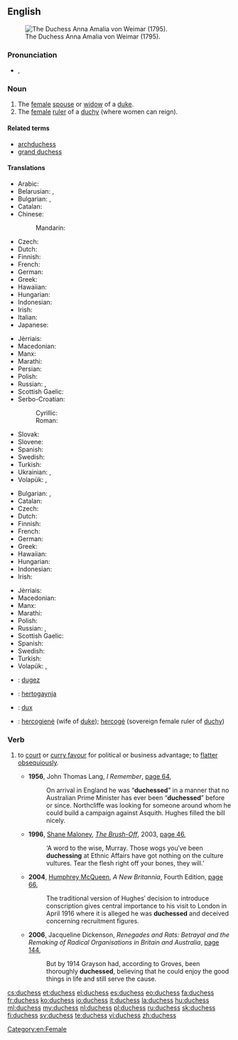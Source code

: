 ==English==
[[File:Anna Amalia (Tischbein).jpg|thumb|right|The Duchess Anna Amalia von Weimar (1795).]]

===Pronunciation===
* {{IPA|/ˈdʌ.tʃəs/}}, {{X-SAMPA|/"dV.tS@s/}}

===Noun===
{{en-noun|es}}

# The [[female]] [[spouse]] or [[widow]] of a [[duke]].
# The [[female]] [[ruler]] of a [[duchy]] (where women can reign).

====Related terms====
* [[archduchess]]
* [[grand duchess]]

====Translations====
{{trans-top|female spouse or widow of a duke}}
* Arabic: {{t|ar|دوقة|f|tr=dūqa|sc=Arab}}
* Belarusian: {{t|be|герцагіня|f|tr=hjercahínja|sc=Cyrl}}, {{t|be|княгіня|f|tr=knjahínja|sc=Cyrl}}
* Bulgarian: {{t-|bg|херцогиня|f|tr=hercogínja}}, {{t-|bg|дукеса|f|tr=dukésa}}
* Catalan: {{t-|ca|duquessa|f}}
* Chinese:
*: Mandarin: {{t|cmn|公爵夫人|tr=gōngjué fūrén|sc=Hani}}
* Czech: {{t-|cs|vévodkyně|f}}
* Dutch: {{t+|nl|hertogin|f}}
* Finnish: {{t+|fi|herttuatar}}
* French: {{t+|fr|duchesse|f}}
* German: {{t-|de|Herzogin|f}}
* Greek: {{t+|el|δούκισσα|f|tr=doúkissa|sc=Grek}}
* Hawaiian: {{tø|haw|duke wahine}}
* Hungarian: {{t+|hu|hercegné}}
* Indonesian: {{t-|id|istri adipati}}
* Irish: {{t-|ga|bandiúc|f|xs=Irish}}
* Italian: {{t-|it|duchessa}}
* Japanese: {{t|ja|公爵夫人|tr=こうしゃくふじん, kōshaku fujin|sc=Jpan}}
{{trans-mid}}
* Jèrriais: {{tø|roa-jer|duchêsse|f}}
* Macedonian: {{t-|mk|војвотка|f|tr=vójvotka}}
* Manx: {{t-|gv|bendiuic|m}}
* Marathi: {{t-|mr|डचेस|tr=ḍacesa|sc=Deva}}
* Persian: {{t|fa|دوشس|tr=dušes|sc=fa-Arab}}
* Polish: {{t+|pl|księżna|f}}
* Russian: {{t+|ru|герцогиня|f|tr=gercogínja}}, {{t|ru|княгиня|f|tr=knjagínja|sc=Cyrl}}
* Scottish Gaelic: {{t-|gd|ban-diùc|f|xs=Scottish Gaelic}}
* Serbo-Croatian:
*: Cyrillic: {{t|sh|војвоткиња|f}}
*: Roman: {{t|sh|vojvotkinja|f}}
* Slovak: {{t|sk|vojvodkyňa|f}}
* Slovene: {{t|sl|vojvodinja|f}}
* Spanish: {{t-|es|duquesa|f}}
* Swedish: {{t+|sv|hertiginna|c}}
* Turkish: {{t+|tr|düşes|f}}
* Ukrainian: {{t|uk|герцогиня|f|tr=hercohýnja|sc=Cyrl}}, {{t|uk|княгиня|f|tr=knjahýnja|sc=Cyrl}}
* Volapük: {{qualifier|male or female}} {{t+|vo|dük}}, {{qualifier|female}} {{t+|vo|jidük}}
{{trans-bottom}}

{{trans-top|female ruler of a duchy}}
* Bulgarian: {{t-|bg|херцогиня|f|tr=hercogínja}}, {{t-|bg|дукеса|f|tr=dukésa}}
* Catalan: {{t-|ca|duquessa|f}}
* Czech: {{t-|cs|vévodkyně|f}}
* Dutch: {{t+|nl|hertogin|f}}
* Finnish: {{t+|fi|herttuatar}}
* French: {{t+|fr|duchesse|f}}
* German: {{t-|de|Herzogin|f}}
* Greek: {{t+|el|δούκισσα|f|sc=Grek}}
* Hawaiian: {{tø|haw|duke wahine}}
* Hungarian: {{t+|hu|hercegnő}}
* Indonesian: {{t-|id|adipati perempuan}}
* Irish: {{t-|ga|bandiúc|f|xs=Irish}}
{{trans-mid}}
* Jèrriais: {{tø|roa-jer|duchêsse|f}}
* Macedonian: {{t-|mk|војвотка|f|tr=vójvotka}}
* Manx: {{t-|gv|bendiuic|m}}
* Marathi: {{t-|mr|डचेस|tr=ḍacesa|sc=Deva}}
* Polish: {{t+|pl|księżna|f}}
* Russian: {{t+|ru|герцогиня|f|tr=gercogínja}}, {{t|ru|княгиня|f|tr=knjagínja|sc=Cyrl}}
* Scottish Gaelic: {{t-|gd|ban-diùc|f|xs=Scottish Gaelic}}
* Spanish: {{t-|es|duquesa|f}}
* Swedish: {{t+|sv|hertiginna|c}}
* Turkish: {{t+|tr|düşes}}
* Volapük: {{qualifier|male or female}} {{t+|vo|dük}}, {{qualifier|female}} {{t+|vo|jidük}}
{{trans-bottom}}

{{checktrans-top}}
* {{ttbc|br}}: [[dugez]] {{f}}
* {{ttbc|is}}: [[hertogaynja]] {{f}}
* {{ttbc|la}}: [[dux]] {{f}}
{{trans-mid}}
* {{ttbc|lt}}: [[hercogienė]] {{f}} (wife of [[duke]]); [[hercogė]] {{f}} (sovereign female ruler of [[duchy]])
{{trans-bottom}}

===Verb===
{{en-verb|duchess|es}}

# {{UK|informal}} to [[court]] or [[curry favour]] for political or business advantage; to [[flatter]] [[obsequious]]ly.
#* '''1956''', John Thomas Lang, ''I Remember'', [http://books.google.com.au/books?id=eknRAAAAMAAJ&q=%22duchessing%22|%22duchessed%22+-intitle:%22%22+-inauthor:%22%22&dq=%22duchessing%22|%22duchessed%22+-intitle:%22%22+-inauthor:%22%22&hl=en&sa=X&ei=eFFGT_CbLYmPigKUnqDbDQ&redir_esc=y page 64],
#*: On arrival in England he was “'''duchessed'''” in a manner that no Australian Prime Minister has ever been “'''duchessed'''” before or since. Northcliffe was looking for someone around whom he could build a campaign against Asquith. Hughes filled the bill nicely.
#* '''1996''', [[w:Shane Maloney|Shane Maloney]], ''[[w:The Brush-Off|The Brush-Off]]'', 2003, [http://books.google.com.au/books?id=0KRb4dFJdXwC&pg=PA46&dq=%22duchessing%22|%22duchessed%22+-intitle:%22%22+-inauthor:%22%22&hl=en&sa=X&ei=uVJGT8SrM6WeiQK2nu3aDQ&redir_esc=y#v=onepage&q=%22duchessing%22|%22duchessed%22%20-intitle%3A%22%22%20-inauthor%3A%22%22&f=false page 46],
#*: ‘A word to the wise, Murray. Those wogs you′ve been '''duchessing''' at Ethnic Affairs have got nothing on the culture vultures. Tear the flesh right off your bones, they will.’
#* '''2004''', [[w:Humphrey McQueen|Humphrey McQueen]], ''A New Britannia'', Fourth Edition, [http://books.google.com.au/books?id=eJy4y4X92kYC&pg=PA66&dq=%22duchessing%22|%22duchessed%22+-intitle:%22%22+-inauthor:%22%22&hl=en&sa=X&ei=uVJGT8SrM6WeiQK2nu3aDQ&redir_esc=y#v=onepage&q=%22duchessing%22|%22duchessed%22%20-intitle%3A%22%22%20-inauthor%3A%22%22&f=false page 66],
#*: The traditional version of Hughes′ decision to introduce conscription gives central importance to his visit to London in April 1916 where it is alleged he was '''duchessed''' and deceived concerning recruitment figures.
#* '''2006''', Jacqueline Dickenson, ''Renegades and Rats: Betrayal and the Remaking of Radical Organisations in Britain and Australia'', [http://books.google.com.au/books?id=hOSHWOa9B7kC&pg=PA144&dq=%22duchessing%22|%22duchessed%22+-intitle:%22%22+-inauthor:%22%22&hl=en&sa=X&ei=uE5GT4iiDKqpiAKHxeXbDQ&redir_esc=y#v=onepage&q=%22duchessing%22|%22duchessed%22%20-intitle%3A%22%22%20-inauthor%3A%22%22&f=false page 144],
#*: But by 1914 Grayson had, according to Groves, been thoroughly '''duchessed''', believing that he could enjoy the good things in life and still serve the cause.

[[Category:en:Female]]

[[cs:duchess]]
[[et:duchess]]
[[el:duchess]]
[[es:duchess]]
[[eo:duchess]]
[[fa:duchess]]
[[fr:duchess]]
[[ko:duchess]]
[[io:duchess]]
[[it:duchess]]
[[la:duchess]]
[[hu:duchess]]
[[ml:duchess]]
[[my:duchess]]
[[nl:duchess]]
[[pl:duchess]]
[[ru:duchess]]
[[sk:duchess]]
[[fi:duchess]]
[[sv:duchess]]
[[te:duchess]]
[[vi:duchess]]
[[zh:duchess]]